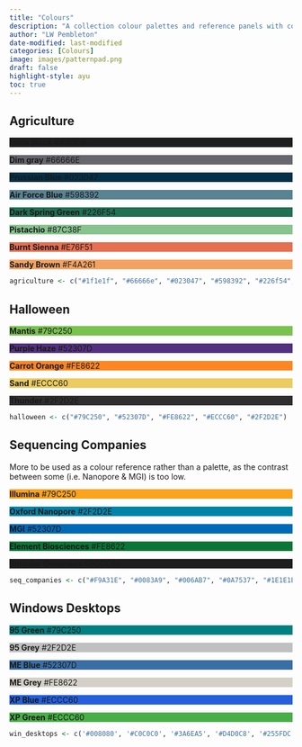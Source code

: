 ```yaml
---
title: "Colours"
description: "A collection colour palettes and reference panels with copy paste hex codes"
author: "LW Pembleton"
date-modified: last-modified
categories: [Colours]
image: images/patternpad.png
draft: false
highlight-style: ayu
toc: true
---
```


## Agriculture

::: color-palette
::: {.color-palette__swatch style="background: #1F1E1F;"}
::: color-palette__label
<strong>Eerie Black</strong> ##1F1E1F
:::
:::

::: {.color-palette__swatch style="background: #66666E;"}
::: color-palette__label
<strong>Dim gray</strong> #66666E
:::
:::

::: {.color-palette__swatch style="background: #023047;"}
::: color-palette__label
<strong>Prussian Blue</strong> #023047
:::
:::

::: {.color-palette__swatch style="background: #598392;"}
::: color-palette__label
<strong>Air Force Blue</strong> #598392
:::
:::

::: {.color-palette__swatch style="background: #226F54;"}
::: color-palette__label
<strong>Dark Spring Green</strong> #226F54
:::
:::

::: {.color-palette__swatch style="background: #87C38F;"}
::: color-palette__label
<strong>Pistachio</strong> #87C38F
:::
:::

::: {.color-palette__swatch style="background: #E76F51;"}
::: color-palette__label
<strong>Burnt Sienna</strong> #E76F51
:::
:::

::: {.color-palette__swatch style="background: #F4A261;"}
::: color-palette__label
<strong>Sandy Brown</strong> #F4A261
:::
:::
:::

```r
agriculture <- c("#1f1e1f", "#66666e", "#023047", "#598392", "#226f54", "#87c38f", "#e76f51", "#f4a261")
```

## Halloween

::: color-palette
::: {.color-palette__swatch style="background: #79C250;"}
::: color-palette__label
<strong>Mantis</strong> #79C250
:::
:::

::: {.color-palette__swatch style="background: #52307D;"}
::: color-palette__label
<strong>Purple Haze</strong> #52307D
:::
:::

::: {.color-palette__swatch style="background: #FE8622;"}
::: color-palette__label
<strong>Carrot Orange</strong> #FE8622
:::
:::

::: {.color-palette__swatch style="background: #ECCC60;"}
::: color-palette__label
<strong>Sand</strong> #ECCC60
:::
:::

::: {.color-palette__swatch style="background: #2F2D2E;"}
::: color-palette__label
<strong>Thunder</strong> #2F2D2E
:::
:::
:::

```r
halloween <- c("#79C250", "#52307D", "#FE8622", "#ECCC60", "#2F2D2E")
```

## Sequencing Companies

More to be used as a colour reference rather than a palette, as the contrast between some (i.e. Nanopore & MGI) is too low.

::: color-palette
::: {.color-palette__swatch style="background: #F9A31E;"}
::: color-palette__label
<strong>Illumina</strong> #79C250
:::
:::

::: {.color-palette__swatch style="background: #0083A9;"}
::: color-palette__label
<strong>Oxford Nanopore</strong> #2F2D2E
:::
:::

::: {.color-palette__swatch style="background: #006AB7;"}
::: color-palette__label
<strong>MGI</strong> #52307D
:::
:::

::: {.color-palette__swatch style="background: #0A7537;"}
::: color-palette__label
<strong>Element Biosciences</strong> #FE8622
:::
:::

::: {.color-palette__swatch style="background: #1E1E1E;"}
::: color-palette__label
<strong>Singular Genomics</strong> #ECCC60
:::
:::
:::

```r
seq_companies <- c("#F9A31E", "#0083A9", "#006AB7", "#0A7537", "#1E1E1E")
```


## Windows Desktops

::: color-palette
::: {.color-palette__swatch style="background: #008080;"}
::: color-palette__label
<strong>95 Green</strong> #79C250
:::
:::

::: {.color-palette__swatch style="background: #C0C0C0;"}
::: color-palette__label
<strong>95 Grey</strong> #2F2D2E
:::
:::

::: {.color-palette__swatch style="background: #3A6EA5;"}
::: color-palette__label
<strong>ME Blue</strong> #52307D
:::
:::

::: {.color-palette__swatch style="background: #D4D0C8;"}
::: color-palette__label
<strong>ME Grey</strong> #FE8622
:::
:::

::: {.color-palette__swatch style="background: #255FDC;"}
::: color-palette__label
<strong>XP Blue</strong> #ECCC60
:::
:::

::: {.color-palette__swatch style="background: #48AF48;"}
::: color-palette__label
<strong>XP Green</strong> #ECCC60
:::
:::
:::

```r
win_desktops <- c('#008080', '#C0C0C0', '#3A6EA5', '#D4D0C8', '#255FDC', '#48AF48')
```
